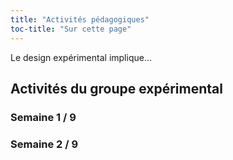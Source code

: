```yaml
---
title: "Activités pédagogiques"
toc-title: "Sur cette page"
---
```


Le design expérimental implique...

## Activités du groupe expérimental

### Semaine 1 / 9

### Semaine 2 / 9


